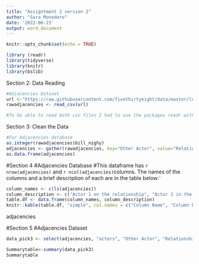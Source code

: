 ```yaml
---
title: "Assigntment 2 version 2"
author: "Sara Monedero"
date: '2022-06-23'
output: word_document
---
```


```r
knitr::opts_chunk$set(echo = TRUE)
```

```r
library (readr)
library(tidyverse)
library(knitr)
library(bslib) 

```

Section 2: Data Reading

```r
#Adjacencies Dataset
url <-"https://raw.githubusercontent.com/fivethirtyeight/data/master/love-actually/love_actually_adjacencies.csv"
rawadjacencies <- read_csv(url)

#To be able to read both csv files I had to use the packages readr with the function readcsv_(url previously added here).
```

Section 3: Clean the Data 
```r
#For Adjacencies database
as.integer(rawadjacencies$bill_nighy)
adjacencies <- gather(rawadjacencies, key="Other Actor", value="Relationship Index", 2:15)
as.data.frame(adjacencies)
```

#Section 4
#Adjacencies Database
#This dataframe has `r nrow(adjacencies)` and `r ncol(adjacencies)`columns. The names of the columns and a brief description of each are in the table below:` 

```r
column_names <- c(ls(adjacencies))
column_description <- c("Actor 1 on the relationship", "Actor 2 in the relationship", "Index that shows how strong ancd close is the relationship")
table.df <- data.frame(column_names, column_description)
knitr::kable(table.df, "simple", col.names = c("Column Name", "Column Description"), align = c("c", "c"))

```
adjacencies

#Section 5
#Adjacencies Dataset
```r
data_pick3 <- select(adjacencies, "actors", "Other Actor", "Relationship Index") 
```

```r
Summarytable<-summary(data_pick3) 
Summarytable 
```









